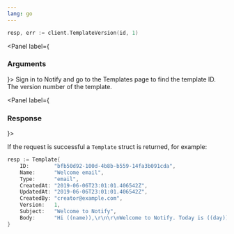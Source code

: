 ```yaml
---
lang: go
---
```

```go
resp, err := client.TemplateVersion(id, 1)
```
<Panel label={<H3 appearAs={H5}>Arguments</H3>}>
  <Parameters>
    <Parameter required name="id" kind="string">
      Sign in to Notify and go to the Templates page to find the template ID.
    </Parameter>
    <Parameter required name="version" kind="int">
      The version number of the template.
    </Parameter>
  </Parameters>
</Panel>

<Panel label={<H3 appearAs={H5}>Response</H3>}>

If the request is successful a `Template` struct is returned, for example:

```go
resp := Template{
    ID:        "bfb50d92-100d-4b8b-b559-14fa3b091cda",
    Name:      "Welcome email",
    Type:      "email",
    CreatedAt: "2019-06-06T23:01:01.406542Z",
    UpdatedAt: "2019-06-06T23:01:01.406542Z",
    CreatedBy: "creator@example.com",
    Version:   1,
    Subject:   "Welcome to Notify",
    Body:      "Hi ((name)),\r\n\r\nWelcome to Notify. Today is ((day)).",
}
```

</Panel>
